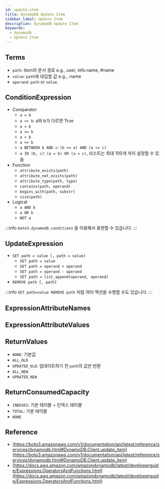 ```yaml
---
id: update-item
title: DynamoDB Update Item
sidebar_label: Update Item
description: DynamoDB Update Item
keywords:
  - dynamodb
  - Update Item
---
```


## Terms

- `path`: Item의 문서 경로 e.g., user, info.name, #name
- `value`: `path`에 대입할 값 e.g., :name
- `operand`: `path` or `value`.

## ConditionExpression

- Comparator
  - `a = b`
  - `a <> b`: a와 b가 다르면 True
  - `a < b`
  - `a <= b`
  - `a > b`
  - `a >= b`
  - `a BETWEEN b AND c`: `(b <= a) AND (a <= c)`
  - `a IN (b, c)`: `(a = b) OR (a = c)`, 리스트는 최대 100개 까지 설정할 수 있음
- Function
  - `attribute_exists(path)`
  - `attribute_not_exists(path)`
  - `attribute_type(path, type)`
  - `contains(path, operand)`
  - `begins_with(path, substr)`
  - `size(path)`
- Logical
  - `a AND b`
  - `a OR b`
  - `NOT a`

:::info
`boto3.dynamodb.conditions` 을 이용해서 표현할 수 있습니다.
:::

## UpdateExpression

- `SET path = value [, path = value]`
  - `SET path = value`
  - `SET path = operand + operand`
  - `SET path = operand - operand`
  - `SET path = list_append(operand, operand)`
- `REMOVE path [, path]`

:::info
`SET path=value REMOVE path` 처럼 여러 액션을 수행할 수도 있습니다.
:::

## ExpressionAttributeNames

## ExpressionAttributeValues

## ReturnValues

- `NONE`: 기본값
- `ALL_OLD`
- `UPDATED_OLD`: 업데이트하기 전 `path`의 값만 반환
- `ALL_NEW`
- `UPDATED_NEW`

## ReturnConsumedCapacity

- `INDEXES`: 기본 테이블 + 인덱스 테이블
- `TOTAL`: 기본 테이블
- `NONE`

## Reference

- [https://boto3.amazonaws.com/v1/documentation/api/latest/reference/services/dynamodb.html#DynamoDB.Client.update_item](https://boto3.amazonaws.com/v1/documentation/api/latest/reference/services/dynamodb.html#DynamoDB.Client.update_item)
- [https://docs.aws.amazon.com/amazondynamodb/latest/developerguide/Expressions.OperatorsAndFunctions.html](https://docs.aws.amazon.com/amazondynamodb/latest/developerguide/Expressions.OperatorsAndFunctions.html)
